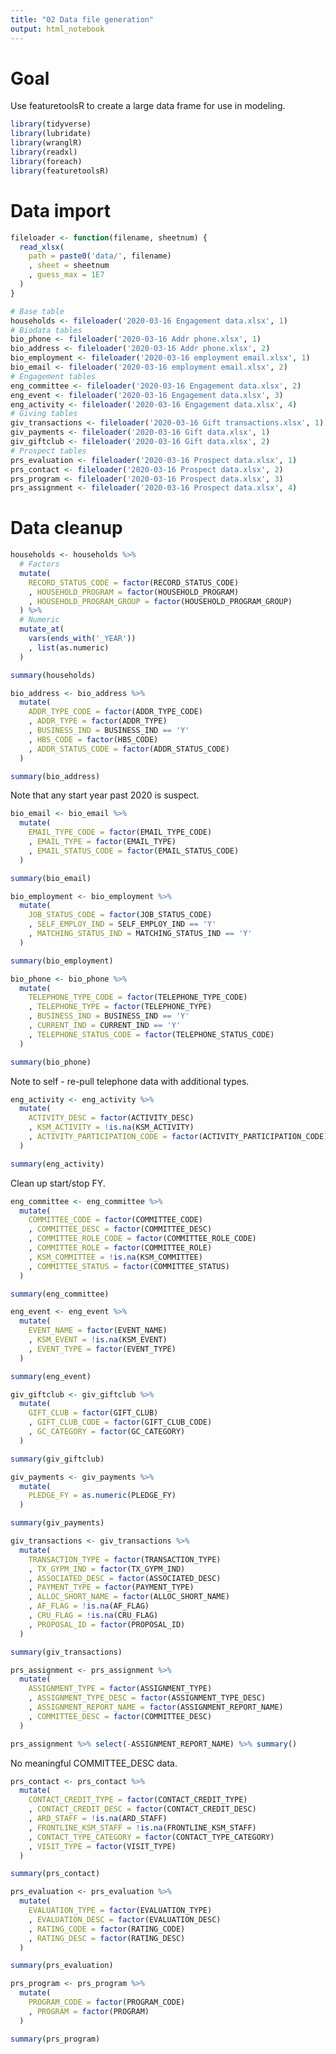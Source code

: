 ```yaml
---
title: "02 Data file generation"
output: html_notebook
---
```


# Goal

Use featuretoolsR to create a large data frame for use in modeling.

```r
library(tidyverse)
library(lubridate)
library(wranglR)
library(readxl)
library(foreach)
library(featuretoolsR)
```

# Data import

```r
fileloader <- function(filename, sheetnum) {
  read_xlsx(
    path = paste0('data/', filename)
    , sheet = sheetnum
    , guess_max = 1E7
  )
}

# Base table
households <- fileloader('2020-03-16 Engagement data.xlsx', 1)
# Biodata tables
bio_phone <- fileloader('2020-03-16 Addr phone.xlsx', 1)
bio_address <- fileloader('2020-03-16 Addr phone.xlsx', 2)
bio_employment <- fileloader('2020-03-16 employment email.xlsx', 1)
bio_email <- fileloader('2020-03-16 employment email.xlsx', 2)
# Engagement tables
eng_committee <- fileloader('2020-03-16 Engagement data.xlsx', 2)
eng_event <- fileloader('2020-03-16 Engagement data.xlsx', 3)
eng_activity <- fileloader('2020-03-16 Engagement data.xlsx', 4)
# Giving tables
giv_transactions <- fileloader('2020-03-16 Gift transactions.xlsx', 1)
giv_payments <- fileloader('2020-03-16 Gift data.xlsx', 1)
giv_giftclub <- fileloader('2020-03-16 Gift data.xlsx', 2)
# Prospect tables
prs_evaluation <- fileloader('2020-03-16 Prospect data.xlsx', 1)
prs_contact <- fileloader('2020-03-16 Prospect data.xlsx', 2)
prs_program <- fileloader('2020-03-16 Prospect data.xlsx', 3)
prs_assignment <- fileloader('2020-03-16 Prospect data.xlsx', 4)
```

# Data cleanup

```r
households <- households %>%
  # Factors
  mutate(
    RECORD_STATUS_CODE = factor(RECORD_STATUS_CODE)
    , HOUSEHOLD_PROGRAM = factor(HOUSEHOLD_PROGRAM)
    , HOUSEHOLD_PROGRAM_GROUP = factor(HOUSEHOLD_PROGRAM_GROUP)
  ) %>%
  # Numeric
  mutate_at(
    vars(ends_with('_YEAR'))
    , list(as.numeric)
  )

summary(households)
```

```r
bio_address <- bio_address %>%
  mutate(
    ADDR_TYPE_CODE = factor(ADDR_TYPE_CODE)
    , ADDR_TYPE = factor(ADDR_TYPE)
    , BUSINESS_IND = BUSINESS_IND == 'Y'
    , HBS_CODE = factor(HBS_CODE)
    , ADDR_STATUS_CODE = factor(ADDR_STATUS_CODE)
  )

summary(bio_address)
```

Note that any start year past 2020 is suspect.

```r
bio_email <- bio_email %>%
  mutate(
    EMAIL_TYPE_CODE = factor(EMAIL_TYPE_CODE)
    , EMAIL_TYPE = factor(EMAIL_TYPE)
    , EMAIL_STATUS_CODE = factor(EMAIL_STATUS_CODE)
  )

summary(bio_email)
```

```r
bio_employment <- bio_employment %>%
  mutate(
    JOB_STATUS_CODE = factor(JOB_STATUS_CODE)
    , SELF_EMPLOY_IND = SELF_EMPLOY_IND == 'Y'
    , MATCHING_STATUS_IND = MATCHING_STATUS_IND == 'Y'
  )

summary(bio_employment)
```

```r
bio_phone <- bio_phone %>%
  mutate(
    TELEPHONE_TYPE_CODE = factor(TELEPHONE_TYPE_CODE)
    , TELEPHONE_TYPE = factor(TELEPHONE_TYPE)
    , BUSINESS_IND = BUSINESS_IND == 'Y'
    , CURRENT_IND = CURRENT_IND == 'Y'
    , TELEPHONE_STATUS_CODE = factor(TELEPHONE_STATUS_CODE)
  )

summary(bio_phone)
```

Note to self - re-pull telephone data with additional types.

```r
eng_activity <- eng_activity %>%
  mutate(
    ACTIVITY_DESC = factor(ACTIVITY_DESC)
    , KSM_ACTIVITY = !is.na(KSM_ACTIVITY)
    , ACTIVITY_PARTICIPATION_CODE = factor(ACTIVITY_PARTICIPATION_CODE)
  )

summary(eng_activity)
```

Clean up start/stop FY.

```r
eng_committee <- eng_committee %>%
  mutate(
    COMMITTEE_CODE = factor(COMMITTEE_CODE)
    , COMMITTEE_DESC = factor(COMMITTEE_DESC)
    , COMMITTEE_ROLE_CODE = factor(COMMITTEE_ROLE_CODE)
    , COMMITTEE_ROLE = factor(COMMITTEE_ROLE)
    , KSM_COMMITTEE = !is.na(KSM_COMMITTEE)
    , COMMITTEE_STATUS = factor(COMMITTEE_STATUS)
  )

summary(eng_committee)
```

```r
eng_event <- eng_event %>%
  mutate(
    EVENT_NAME = factor(EVENT_NAME)
    , KSM_EVENT = !is.na(KSM_EVENT)
    , EVENT_TYPE = factor(EVENT_TYPE)
  )

summary(eng_event)
```

```r
giv_giftclub <- giv_giftclub %>%
  mutate(
    GIFT_CLUB = factor(GIFT_CLUB)
    , GIFT_CLUB_CODE = factor(GIFT_CLUB_CODE)
    , GC_CATEGORY = factor(GC_CATEGORY)
  )

summary(giv_giftclub)
```

```r
giv_payments <- giv_payments %>%
  mutate(
    PLEDGE_FY = as.numeric(PLEDGE_FY)
  )

summary(giv_payments)
```

```r
giv_transactions <- giv_transactions %>%
  mutate(
    TRANSACTION_TYPE = factor(TRANSACTION_TYPE)
    , TX_GYPM_IND = factor(TX_GYPM_IND)
    , ASSOCIATED_DESC = factor(ASSOCIATED_DESC)
    , PAYMENT_TYPE = factor(PAYMENT_TYPE)
    , ALLOC_SHORT_NAME = factor(ALLOC_SHORT_NAME)
    , AF_FLAG = !is.na(AF_FLAG)
    , CRU_FLAG = !is.na(CRU_FLAG)
    , PROPOSAL_ID = factor(PROPOSAL_ID)
  )

summary(giv_transactions)
```

```r
prs_assignment <- prs_assignment %>%
  mutate(
    ASSIGNMENT_TYPE = factor(ASSIGNMENT_TYPE)
    , ASSIGNMENT_TYPE_DESC = factor(ASSIGNMENT_TYPE_DESC)
    , ASSIGNMENT_REPORT_NAME = factor(ASSIGNMENT_REPORT_NAME)
    , COMMITTEE_DESC = factor(COMMITTEE_DESC)
  )

prs_assignment %>% select(-ASSIGNMENT_REPORT_NAME) %>% summary()
```

No meaningful COMMITTEE_DESC data.

```r
prs_contact <- prs_contact %>%
  mutate(
    CONTACT_CREDIT_TYPE = factor(CONTACT_CREDIT_TYPE)
    , CONTACT_CREDIT_DESC = factor(CONTACT_CREDIT_DESC)
    , ARD_STAFF = !is.na(ARD_STAFF)
    , FRONTLINE_KSM_STAFF = !is.na(FRONTLINE_KSM_STAFF)
    , CONTACT_TYPE_CATEGORY = factor(CONTACT_TYPE_CATEGORY)
    , VISIT_TYPE = factor(VISIT_TYPE)
  )

summary(prs_contact)
```

```r
prs_evaluation <- prs_evaluation %>%
  mutate(
    EVALUATION_TYPE = factor(EVALUATION_TYPE)
    , EVALUATION_DESC = factor(EVALUATION_DESC)
    , RATING_CODE = factor(RATING_CODE)
    , RATING_DESC = factor(RATING_DESC)
  )

summary(prs_evaluation)
```

```r
prs_program <- prs_program %>%
  mutate(
    PROGRAM_CODE = factor(PROGRAM_CODE)
    , PROGRAM = factor(PROGRAM)
  )

summary(prs_program)
```


